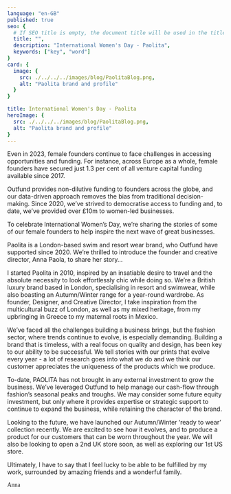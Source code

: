 ```yaml
---
language: "en-GB"
published: true
seo: {
  # If SEO title is empty, the document title will be used in the title tag in the head
  title: "",
  description: "International Women's Day - Paolita",
  keywords: ["key", "word"]
}
card: {
  image: {
    src: ./../../../images/blog/PaolitaBlog.png,
    alt: "Paolita brand and profile"
  }
}

title: International Women's Day - Paolita
heroImage: {
  src: ./../../../images/blog/PaolitaBlog.png,
  alt: "Paolita brand and profile"
}
---
```


Even in 2023, female founders continue to face challenges in accessing opportunities and funding. For instance, across Europe as a whole, female founders have secured just 1.3 per cent of all venture capital funding available since 2017.

Outfund provides non-dilutive funding to founders across the globe, and our data-driven approach removes the bias from traditional decision-making. Since 2020, we’ve strived to democratise access to funding and, to date, we’ve provided over £10m to women-led businesses.

To celebrate International Women’s Day, we’re sharing the stories of some of our female founders to help inspire the next wave of great businesses.

Paolita is a London-based swim and resort wear brand, who Outfund have supported since 2020. We’re thrilled to introduce the founder and creative director, Anna Paola, to share her story…

I started Paolita in 2010, inspired by an insatiable desire to travel and the absolute necessity to look effortlessly chic while doing so. We’re a British luxury brand based in London, specialising in resort and swimwear, while also boasting an Autumn/Winter range for a year-round wardrobe. As founder, Designer, and Creative Director, I take inspiration from the multicultural buzz of London, as well as my mixed heritage, from my upbringing in Greece to my maternal roots in Mexico.

We’ve faced all the challenges building a business brings, but the fashion sector, where trends continue to evolve, is especially demanding. Building a brand that is timeless, with a real focus on quality and design, has been key to our ability to be successful. We tell stories with our prints that evolve every year - a lot of research goes into what we do and we think our customer appreciates the uniqueness of the products which we produce.

To-date, PAOLITA has not brought in any external investment to grow the business. We’ve leveraged Outfund to help manage our cash-flow through fashion’s seasonal peaks and troughs. We may consider some future equity investment, but only where it provides expertise or strategic support to continue to expand the business, while retaining the character of the brand. 

Looking to the future, we have launched our Autumn/Winter ‘ready to wear’ collection recently. We are excited to see how it evolves, and to produce a product for our customers that can be worn throughout the year. We will also be looking to open a 2nd UK store soon, as well as exploring our 1st US store. 

Ultimately, I have to say that I feel lucky to be able to be fulfilled by my work, surrounded by amazing friends and a wonderful family.

<span style="font-family: 'Bradley Hand ITC', cursive;">Anna</span>